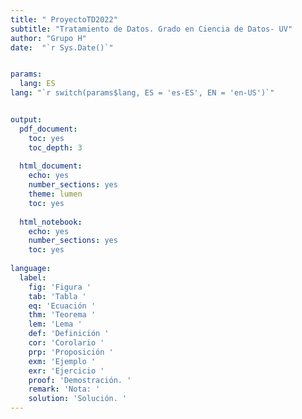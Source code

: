 ---
title: " ProyectoTD2022"
subtitle: "Tratamiento de Datos. Grado en Ciencia de Datos- UV"
author: "Grupo H"
date:  "`r Sys.Date()`" 


params:
  lang: ES
lang: "`r switch(params$lang, ES = 'es-ES', EN = 'en-US')`"


output:
  pdf_document:
    toc: yes      
    toc_depth: 3  
    
  html_document:
    echo: yes
    number_sections: yes
    theme: lumen     
    toc: yes
    
  html_notebook:
    echo: yes
    number_sections: yes
    toc: yes
    
language:
  label:
    fig: 'Figura '
    tab: 'Tabla '
    eq: 'Ecuación '
    thm: 'Teorema '
    lem: 'Lema '
    def: 'Definición '
    cor: 'Corolario '
    prp: 'Proposición '
    exm: 'Ejemplo '
    exr: 'Ejercicio '
    proof: 'Demostración. '
    remark: 'Nota: '
    solution: 'Solución. '
---


